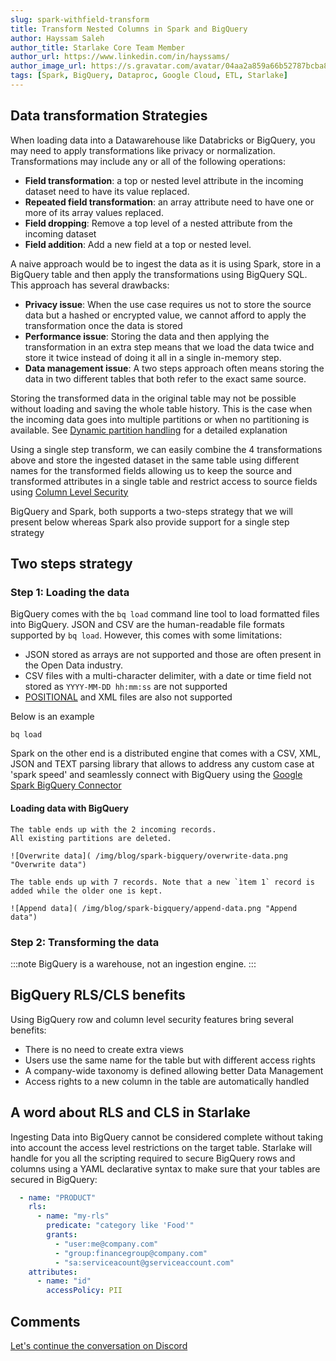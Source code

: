 ```yaml
---
slug: spark-withfield-transform
title: Transform Nested Columns in Spark and BigQuery
author: Hayssam Saleh
author_title: Starlake Core Team Member
author_url: https://www.linkedin.com/in/hayssams/
author_image_url: https://s.gravatar.com/avatar/04aa2a859a66b52787bcba8c36beba8c.png
tags: [Spark, BigQuery, Dataproc, Google Cloud, ETL, Starlake]
---
```





## Data transformation Strategies

When loading data into a Datawarehouse like Databricks or BigQuery, you may need to apply transformations like
privacy or normalization. Transformations may include any or all of the following operations:
- **Field transformation**: a top or nested level attribute in the incoming dataset need to have its value replaced.
- **Repeated field transformation**: an array attribute need to have one or more of its array values replaced.
- **Field dropping**: Remove a top level of a nested attribute from the incoming dataset
- **Field addition**: Add a new field at a top or nested level.

A naive approach would be to ingest the data as it is using Spark, store in a BigQuery table
and then apply the transformations using BigQuery SQL. This approach has several drawbacks:
- **Privacy issue**: When the use case requires us not to store the source data but a hashed or encrypted value,
                     we cannot afford to apply the transformation once the data is stored
- **Performance issue**: Storing the data and then applying the transformation in an extra step means that we load the data twice and store it twice
                         instead of doing it all in a single in-memory step.
- **Data management issue**: A two steps approach often means storing the data in two different tables that both refer to the exact same source.

Storing the transformed data in the original table may not be possible without loading and saving the whole table history.
This is the case when the incoming data goes into multiple partitions or when  no partitioning is available.
See [Dynamic partition handling](/starlake/blog/spark-big-query-partitioning) for a detailed explanation

Using a single step transform, we can easily combine the 4 transformations above and store
the ingested dataset in the same table using different names for the transformed fields allowing us to keep
the source and transformed attributes in a single table and restrict access to source fields using
[Column Level Security](/starlake/blog/rls-cls-big-query)

BigQuery and Spark, both supports a two-steps strategy that we will present below whereas
Spark also provide support for a single step strategy


## Two steps strategy

### Step 1: Loading the data

BigQuery comes with the `bq load` command line tool to load formatted files into BigQuery. JSON and CSV are the human-readable
file formats supported by `bq load`. However, this comes with some limitations:
- JSON stored as arrays are not supported and those are often present in the Open Data industry.
- CSV files with a multi-character delimiter, with a date or time field not stored as `YYYY-MM-DD hh:mm:ss` are not supported
- [POSITIONAL](https://www.ibm.com/docs/en/order-management?topic=formats-positional-flat-files) and XML files are also not supported

Below is an example
```shell
bq load
```


Spark on the other end is a distributed engine that comes with a CSV, XML, JSON and TEXT parsing library that allows
to address any custom case at 'spark speed' and seamlessly connect with BigQuery
using the [Google Spark BigQuery Connector](https://github.com/GoogleCloudDataproc/spark-bigquery-connector)

#### Loading data with BigQuery
<Tabs groupId="loadbq">
<TabItem value="loadcsv" label="Load CSV">

    The table ends up with the 2 incoming records.
    All existing partitions are deleted.

    ![Overwrite data]( /img/blog/spark-bigquery/overwrite-data.png "Overwrite data")

</TabItem>
<TabItem value="loadjson" label="Load JSON">

    The table ends up with 7 records. Note that a new `ìtem 1` record is added while the older one is kept.

    ![Append data]( /img/blog/spark-bigquery/append-data.png "Append data")

</TabItem>
</Tabs>



### Step 2: Transforming the data

:::note
BigQuery is a warehouse, not an ingestion engine.
:::

## BigQuery RLS/CLS benefits

Using BigQuery row and column level security features bring several benefits:
- There is no need to create extra views
- Users use the same name for the table but with different access rights
- A company-wide taxonomy is defined allowing better Data Management
- Access rights to a new column in the table are automatically handled

## A word about RLS and CLS in Starlake

Ingesting Data into BigQuery cannot be considered complete without taking into account the access level restrictions on the target table.
Starlake will handle for you all the scripting required to secure BigQuery rows and columns using a YAML declarative syntax to make sure
that your tables are secured in BigQuery:
```yaml {2,11} title="Declarative Row Level & Column Level Security"
  - name: "PRODUCT"
    rls:
      - name: "my-rls"
        predicate: "category like 'Food'"
        grants:
          - "user:me@company.com"
          - "group:financegroup@company.com"
          - "sa:serviceacount@gserviceaccount.com"
    attributes:
      - name: "id"
        accessPolicy: PII
```
## Comments
[Let's continue the conversation on Discord](https://discord.com/channels/833336395430625310/908709208025858079)
